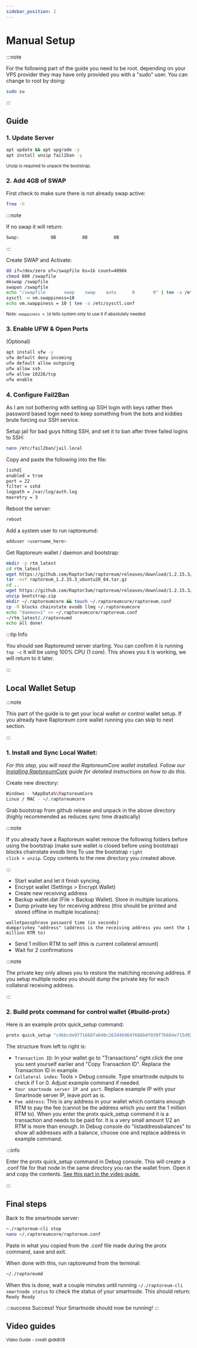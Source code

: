 ```yaml
---
sidebar_position: 2
---
```



# Manual Setup

:::note

For the following part of the guide you need to be root. depending on your VPS provider they may have only provided you with a "sudo" user. You can change to root by doing:

```bash
sudo su
```

:::

## Guide

### 1. Update Server

```bash
apt update && apt upgrade -y
apt install unzip fail2ban -y
```

<sub>Unzip is required to unpack the bootstrap.</sub>

### 2. Add 4GB of SWAP

First check to make sure there is not already swap active:

```bash
free -h
```

:::note

If no swap it will return:

```bash
Swap:            0B          0B          0B
```

:::

Create SWAP and Activate:

```bash
dd if=/dev/zero of=/swapfile bs=1k count=4096k
chmod 600 /swapfile
mkswap /swapfile
swapon /swapfile
echo "/swapfile       swap    swap    auto      0       0" | tee -a /etc/fstab
sysctl -w vm.swappiness=10
echo vm.swappiness = 10 | tee -a /etc/sysctl.conf
```

<div class="alert alert--info" role="alert">
  <sub>
    Note: <code>swappiness = 10</code> tells system only to use it if absolutely
    needed.
  </sub>
</div>

### 3. Enable UFW & Open Ports

(Optional)

```bash
apt install ufw -y
ufw default deny incoming
ufw default allow outgoing
ufw allow ssh
ufw allow 10226/tcp
ufw enable
```

### 4. Configure Fail2Ban

As I am not bothering with setting up SSH login with keys rather then password based login need to keep something from the bots and kiddies brute forcing our SSH service.

Setup jail for bad guys hitting SSH, and set it to ban after three failed logins to SSH:

```bash
nano /etc/fail2ban/jail.local
```

Copy and paste the following into the file:

```bash
[sshd]
enabled = true
port = 22
filter = sshd
logpath = /var/log/auth.log
maxretry = 3
```

Reboot the server:

```bash
reboot
```

Add a system user to run raptoreumd:

```bash
adduser <username_here>
```

Get Raptoreum wallet / daemon and bootstrap:

```bash
mkdir -p rtm_latest
cd rtm_latest
wget https://github.com/Raptor3um/raptoreum/releases/download/1.2.15.3/raptoreum_1.2.15.3_ubuntu20_64.tar.gz
tar -xvf raptoreum_1.2.15.3_ubuntu20_64.tar.gz
cd ..
wget https://github.com/Raptor3um/raptoreum/releases/download/1.2.15.3/bootstrap.zip
unzip bootstrap.zip
mkdir ~/.raptoreumcore && touch ~/.raptoreumcore/raptoreum.conf
cp -R blocks chainstate evodb llmq ~/.raptoreumcore
echo "daemon=1" >> ~/.raptoreumcore/raptoreum.conf
~/rtm_latest/./raptoreumd
echo all done!
```

:::tip Info

You should see Raptoreumd server starting. You can confirm it is running <code>top -c</code> it will be using 100% CPU (1 core). This shows you it is working, we will return to it later.

:::

## Local Wallet Setup

:::note

This part of the guide is to get your local wallet or control wallet setup. If you already have Raptoreum core wallet running you can skip to next section.

:::

### 1. Install and Sync Local Wallet:

*For this step, you will need the RaptoreumCore wallet installed. Follow our [Installing RaptoreumCore](docs/wallet/) guide for detailed instructions on how to do this.*

Create new directory:

```bash
Windows - %AppData%\RaptoreumCore
Linux / MAC - ~/.raptoreumcore
```

Grab bootstrap from github release and unpack in the above directory (highly recommended as reduces sync time drastically)

:::note

If you already have a Raptoreum wallet remove the following folders before using the bootstrap (make sure wallet is closed before using bootstrap)
blocks
chainstate
evodb
llmq
To use the bootstrap <code>right click > unzip</code>. Copy contents to the new directory you created above.

:::

- Start wallet and let it finish syncing.
- Encrypt wallet (Settings > Encrypt Wallet)
- Create new receiving address
- Backup wallet.dat (File > Backup Wallet). Store in multiple locations.
- Dump private key for receiving address (this should be printed and stored offline in multiple locations):

```
walletpassphrase password time (in seconds)
dumpprivkey "address" (address is the receiving address you sent the 1 million RTM to)
```

- Send 1 million RTM to self (this is current collateral amount)
- Wait for 2 confirmations

:::note

The private key only allows you to restore the matching receiving address. If you setup multiple nodes you should dump the private key for each collateral receiving address.

:::

### 2. Build protx command for control wallet {#build-protx}

Here is an example protx quick_setup command:

```bash
protx quick_setup "c4bbcde9771668fa640c263d4b964f688b0f039f7b684e715d92e4012369fea6" "1" "194.113.73.87:10226" "RFbWv94ZfueciwVVpHLMdqFayaXAS4sBxP"
```

The structure from left to right is:

- <code>Transaction ID</code>: In your wallet go to "Transactions" right click
  the one you sent yourself earlier and "Copy Transaction ID". Replace the
  Transaction ID in example.
- <code>Collateral index</code>: Tools > Debug console. Type smartnode outputs
  to check if 1 or 0. Adjust example command if needed.
- <code>Your smartnode server IP and port</code>. Replace example IP with your
  Smartnode server IP, leave port as is.
- <code>Fee address</code>: This is any address in your wallet which contains
  enough RTM to pay the fee (cannot be the address which you sent the 1 million
  RTM to). When you enter the protx quick_setup command it is a transaction and
  needs to be paid for. It is a very small amount 1/2 an RTM is more than
  enough. In Debug console do "listaddressbalances" to show all addresses with a
  balance, choose one and replace address in example command.

:::info

Enter the protx quick_setup command in Debug console. This will create a .conf file for that node in the same directory you ran the wallet from. Open it and copy the contents. <u>[See this part in the video guide.](https://youtu.be/55ot-iT2GFc?t=1196)</u>

:::

## Final steps

Back to the smartnode server:

```bash
~./raptoreum-cli stop
nano ~/.raptoreumcore/raptoreum.conf
```

Paste in what you copied from the .conf file made during the protx command, save and exit.

When done with this, run raptoreumd from the terminal:

```bash
~/./raptoreumd
```

When this is done, wait a couple minutes until running `~/./raptoreum-cli smartnode status` to check the status of your smartnode. This should return: `Ready Ready`

:::success Success!
Your Smartnode should now be running!
:::

## Video guides

<ReactPlayer
  playing
  controls
  url="https://www.youtube.com/watch?v=55ot-iT2GFc"
  playing={false}
/>
<sub>Video Guide - credit @dk808</sub>